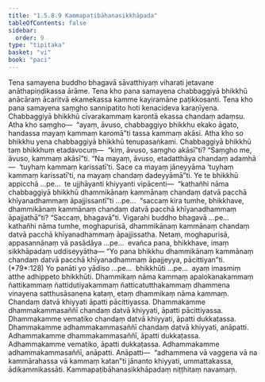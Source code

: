 ```yaml
---
title: "1.5.8.9 Kammapaṭibāhanasikkhāpada"
tableOfContents: false
sidebar:
  order: 9
type: "tipitaka"
basket: "vi"
book: "paci"
---
```



<DynamicBreadcrumb />

<Division number="474" book="paci" e="ch" v="2" p="199">

<Paragraph number="1403" book="paci">
Tena samayena buddho bhagavā sāvatthiyaṃ viharati jetavane anāthapiṇḍikassa ārāme. Tena kho pana samayena chabbaggiyā bhikkhū anācāraṃ ācaritvā ekamekassa kamme kayiramāne paṭikkosanti. Tena kho pana samayena saṃgho sannipatito hoti kenacideva karaṇīyena. Chabbaggiyā bhikkhū cīvarakammaṃ karontā ekassa chandaṃ adaṃsu. Atha kho saṃgho—  “ayaṃ, āvuso, chabbaggiyo bhikkhu ekako āgato, handassa mayaṃ kammaṃ karomā”ti tassa kammaṃ akāsi. Atha kho so bhikkhu yena chabbaggiyā bhikkhū tenupasaṅkami. Chabbaggiyā bhikkhū taṃ bhikkhuṃ etadavocuṃ—  “kiṃ, āvuso, saṃgho akāsī”ti? “Saṃgho me, āvuso, kammaṃ akāsī”ti. “Na mayaṃ, āvuso, etadatthāya chandaṃ adamhā—  ‘tuyhaṃ kammaṃ karissatī’ti. Sace ca mayaṃ jāneyyāma ‘tuyhaṃ kammaṃ karissatī’ti, na mayaṃ chandaṃ dadeyyāmā”ti.
</Paragraph>

<Paragraph number="1404" book="paci">
Ye te bhikkhū appicchā …pe…  te ujjhāyanti khiyyanti vipācenti—  “kathañhi nāma chabbaggiyā bhikkhū dhammikānaṃ kammānaṃ chandaṃ datvā pacchā khīyanadhammaṃ āpajjissantī”ti …pe…  “saccaṃ kira tumhe, bhikkhave, dhammikānaṃ kammānaṃ chandaṃ datvā pacchā khīyanadhammaṃ āpajjathā”ti? “Saccaṃ, bhagavā”ti. Vigarahi buddho bhagavā …pe…  kathañhi nāma tumhe, moghapurisā, dhammikānaṃ kammānaṃ chandaṃ datvā pacchā khīyanadhammaṃ āpajjissatha. Netaṃ, moghapurisā, appasannānaṃ vā pasādāya …pe…  evañca pana, bhikkhave, imaṃ sikkhāpadaṃ uddiseyyātha—
</Paragraph>

</Division>
<Division number="475" book="paci" e="ch" v="2" p="199">

<Paragraph number="1405" book="paci">
<Emphasis>“Yo pana bhikkhu dhammikānaṃ kammānaṃ chandaṃ datvā pacchā khīyanadhammaṃ āpajjeyya, pācittiyan”</Emphasis>ti. (*79*:<Emphasis>128</Emphasis>)
</Paragraph>

</Division>
<Division number="476" book="paci" e="ch" v="2" p="199">

<Paragraph number="1406" book="paci">
<Emphasis>Yo panā</Emphasis>ti yo yādiso …pe…  <Emphasis>bhikkhū</Emphasis>ti …pe…  ayaṃ imasmiṃ atthe adhippeto bhikkhūti.
</Paragraph>

<Paragraph number="1407" book="paci">
<Emphasis>Dhammikaṃ</Emphasis> nāma <Emphasis>kammaṃ</Emphasis> apalokanakammaṃ ñattikammaṃ ñattidutiyakammaṃ ñatticatutthakammaṃ dhammena vinayena satthusāsanena kataṃ, etaṃ dhammikaṃ nāma kammaṃ. Chandaṃ datvā khiyyati āpatti pācittiyassa.
</Paragraph>

</Division>
<Division number="477" book="paci" e="ch" v="2" p="200">

<Paragraph number="1408" book="paci">
Dhammakamme dhammakammasaññī chandaṃ datvā khiyyati, āpatti pācittiyassa. Dhammakamme vematiko chandaṃ datvā khiyyati, āpatti dukkaṭassa. Dhammakamme adhammakammasaññī chandaṃ datvā khiyyati, anāpatti. Adhammakamme dhammakammasaññī, āpatti dukkaṭassa. Adhammakamme vematiko, āpatti dukkaṭassa. Adhammakamme adhammakammasaññī, anāpatti.
</Paragraph>

</Division>
<Division number="478" book="paci" e="ch" v="2" p="200">

<Paragraph number="1409" book="paci">
Anāpatti—  “adhammena vā vaggena vā na kammārahassa vā kammaṃ katan”ti jānanto khiyyati, ummattakassa, ādikammikassāti.

</Paragraph>
</Division>

<Paragraph number="1410" type="center" book="paci">
Kammapaṭibāhanasikkhāpadaṃ niṭṭhitaṃ navamaṃ.
</Paragraph>